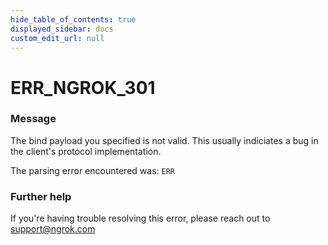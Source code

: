 ```yaml
---
hide_table_of_contents: true
displayed_sidebar: docs
custom_edit_url: null
---
```



# ERR_NGROK_301

### Message

The bind payload you specified is not valid.
This usually indiciates a bug in the client's protocol implementation.

The parsing error encountered was:
`ERR`

### Further help

If you're having trouble resolving this error, please reach out to [support@ngrok.com](mailto:support@ngrok.com?subject=Help%20with%20ERR_NGROK_301)

<ErrorDetails error="err_ngrok_301" />
